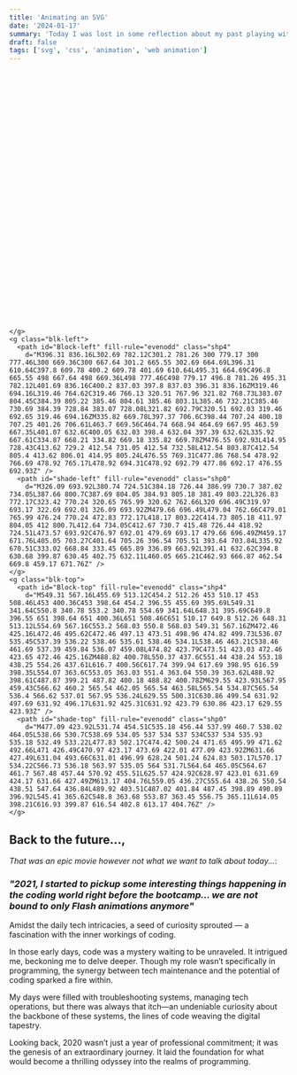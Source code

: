 ```yaml
---
title: 'Animating an SVG'
date: '2024-01-17'
summary: 'Today I was lost in some reflection about my past playing with SVG vector images right before deep diving in the coding world...'
draft: false
tags: ['svg', 'css', 'animation', 'web animation']
---
```

<svg version="1.2" baseProfile="tiny-ps" xmlns="http://www.w3.org/2000/svg" viewBox="0 0 1104 1269" width="450"
  height="450">
  <path
    d="M542.79 640.5C540.3 636.52 541.51 631.28 545.5 628.79C549.48 626.3 554.72 627.51 557.21 631.5C559.7 635.48 558.49 640.72 554.5 643.21C550.52 645.7 545.28 644.49 542.79 640.5Z"
    id="path" fill="none" stroke="#fff" stroke-miterlimit="10" stroke-width="0" stroke-dasharray="10 20.1" />
  <path
    d="M700.79 725.5C698.3 721.52 699.51 716.28 703.5 713.79C707.48 711.3 712.72 712.51 715.21 716.5C717.7 720.48 716.49 725.72 712.5 728.21C708.52 730.7 703.28 729.49 700.79 725.5Z"
    id="path1" fill="none" stroke="#fff" stroke-miterlimit="10" stroke-width="0" stroke-dasharray="10 20.1" />
  <path
    d="M544.79 456.5C542.3 452.52 543.51 447.28 547.5 444.79C551.48 442.3 556.72 443.51 559.21 447.5C561.7 451.48 560.49 456.72 556.5 459.21C552.52 461.7 547.28 460.49 544.79 456.5Z"
    id="path2" fill="none" stroke="#fff" stroke-miterlimit="10" stroke-width="0" stroke-dasharray="10 20.1" />
  <path
    d="M392.79 726.5C390.3 722.52 391.51 717.28 395.5 714.79C399.48 712.3 404.72 713.51 407.21 717.5C409.7 721.48 408.49 726.72 404.5 729.21C400.52 731.7 395.28 730.49 392.79 726.5Z"
    id="path3" fill="none" stroke="#fff" stroke-miterlimit="10" stroke-width="0" stroke-dasharray="10 20.1" />


  <path id="mini-white-hexagon" class="shp2"
    d="M550.99 847.02L368.02 741.39C366.9 740.75 366 739.18 366 737.89L366 526.62C366 525.33 366.9 523.76 368.02 523.12L550.99 417.48C552.1 416.84 553.91 416.84 555.03 417.48L737.99 523.12C739.11 523.76 740.02 525.33 740.02 526.62L740.02 737.89C740.02 739.18 739.11 740.75 737.99 741.39L555.03 847.02C553.91 847.67 552.1 847.67 550.99 847.02Z" />

  <g class="cubes">
    <g class="blk-right">
      <path id="Block-right" fill-rule="evenodd" class="shp4"
        d="M704.31 835.16L610.69 781.12C609.2 780.26 608 778.17 608 776.46L608 668.36C608 666.64 609.2 664.55 610.69 663.69L704.31 609.64C705.8 608.78 708.2 608.78 709.69 609.64L803.31 663.69C804.8 664.55 806 666.64 806 668.36L806 776.46C806 778.17 804.8 780.26 803.31 781.12L709.69 835.16C708.2 836.03 705.8 836.03 704.31 835.16ZM627.46 693.16L627.46 763.62C627.46 765.13 628.51 766.96 629.82 767.73L691.07 803.45C692.39 804.22 693.46 803.61 693.46 802.1L693.46 731.21C693.46 729.69 692.39 727.84 691.07 727.08L629.82 691.79C628.51 691.03 627.46 691.65 627.46 693.16ZM643.82 668.78L705.37 705.6C706.44 706.24 708.18 706.25 709.26 705.61L771.7 668.56C772.74 667.94 772.69 666.95 771.59 666.35L709.07 631.6C708.05 631.03 706.4 631.04 705.39 631.62L643.92 666.61C642.87 667.21 642.82 668.18 643.82 668.78ZM784.55 691.93L722.95 727.43C721.62 728.2 720.54 730.05 720.54 731.58L720.54 802.87C720.54 804.4 721.62 805.01 722.95 804.24L784.55 768.31C785.86 767.54 786.92 765.69 786.92 764.17L786.92 693.31C786.92 691.79 785.86 691.17 784.55 691.93Z" />
      <path id="shade-right" fill-rule="evenodd" class="shp0"
        d="M632.09 691.92L686.74 722.51C690.18 724.44 692.99 728.7 693.02 732.05L693.66 798.7C693.69 802.05 690.93 803.18 687.49 801.22L632.83 770.17C629.42 768.24 626.65 763.99 626.62 760.66L626 694.49C625.97 691.17 628.69 690.01 632.09 691.92ZM786.66 697.49L786.04 763.66C786.01 766.99 783.24 771.24 779.83 773.17L725.17 804.22C721.73 806.18 718.97 805.05 719 801.7L719.64 735.05C719.67 731.7 722.48 727.44 725.92 725.51L780.57 694.92C783.97 693.01 786.69 694.17 786.66 697.49ZM768.17 671.76L714.05 703.27C710.64 705.26 705.54 705.51 702.64 703.84L644.92 670.51C642.02 668.84 642.45 665.89 645.89 663.92L700.41 632.62C703.8 630.68 708.87 630.45 711.75 632.11L769.05 665.21C771.93 666.87 771.54 669.8 768.17 671.76Z" />

    </g>
    <g class="blk-left">
      <path id="Block-left" fill-rule="evenodd" class="shp4"
        d="M396.31 836.16L302.69 782.12C301.2 781.26 300 779.17 300 777.46L300 669.36C300 667.64 301.2 665.55 302.69 664.69L396.31 610.64C397.8 609.78 400.2 609.78 401.69 610.64L495.31 664.69C496.8 665.55 498 667.64 498 669.36L498 777.46C498 779.17 496.8 781.26 495.31 782.12L401.69 836.16C400.2 837.03 397.8 837.03 396.31 836.16ZM319.46 694.16L319.46 764.62C319.46 766.13 320.51 767.96 321.82 768.73L383.07 804.45C384.39 805.22 385.46 804.61 385.46 803.1L385.46 732.21C385.46 730.69 384.39 728.84 383.07 728.08L321.82 692.79C320.51 692.03 319.46 692.65 319.46 694.16ZM335.82 669.78L397.37 706.6C398.44 707.24 400.18 707.25 401.26 706.61L463.7 669.56C464.74 668.94 464.69 667.95 463.59 667.35L401.07 632.6C400.05 632.03 398.4 632.04 397.39 632.62L335.92 667.61C334.87 668.21 334.82 669.18 335.82 669.78ZM476.55 692.93L414.95 728.43C413.62 729.2 412.54 731.05 412.54 732.58L412.54 803.87C412.54 805.4 413.62 806.01 414.95 805.24L476.55 769.31C477.86 768.54 478.92 766.69 478.92 765.17L478.92 694.31C478.92 692.79 477.86 692.17 476.55 692.93Z" />
      <path id="shade-left" fill-rule="evenodd" class="shp0"
        d="M326.09 693.92L380.74 724.51C384.18 726.44 386.99 730.7 387.02 734.05L387.66 800.7C387.69 804.05 384.93 805.18 381.49 803.22L326.83 772.17C323.42 770.24 320.65 765.99 320.62 762.66L320 696.49C319.97 693.17 322.69 692.01 326.09 693.92ZM479.66 696.49L479.04 762.66C479.01 765.99 476.24 770.24 472.83 772.17L418.17 803.22C414.73 805.18 411.97 804.05 412 800.7L412.64 734.05C412.67 730.7 415.48 726.44 418.92 724.51L473.57 693.92C476.97 692.01 479.69 693.17 479.66 696.49ZM459.17 671.76L405.05 703.27C401.64 705.26 396.54 705.51 393.64 703.84L335.92 670.51C333.02 668.84 333.45 665.89 336.89 663.92L391.41 632.62C394.8 630.68 399.87 630.45 402.75 632.11L460.05 665.21C462.93 666.87 462.54 669.8 459.17 671.76Z" />
    </g>
    <g class="blk-top">
      <path id="Block-top" fill-rule="evenodd" class="shp4"
        d="M549.31 567.16L455.69 513.12C454.2 512.26 453 510.17 453 508.46L453 400.36C453 398.64 454.2 396.55 455.69 395.69L549.31 341.64C550.8 340.78 553.2 340.78 554.69 341.64L648.31 395.69C649.8 396.55 651 398.64 651 400.36L651 508.46C651 510.17 649.8 512.26 648.31 513.12L554.69 567.16C553.2 568.03 550.8 568.03 549.31 567.16ZM472.46 425.16L472.46 495.62C472.46 497.13 473.51 498.96 474.82 499.73L536.07 535.45C537.39 536.22 538.46 535.61 538.46 534.1L538.46 463.21C538.46 461.69 537.39 459.84 536.07 459.08L474.82 423.79C473.51 423.03 472.46 423.65 472.46 425.16ZM488.82 400.78L550.37 437.6C551.44 438.24 553.18 438.25 554.26 437.61L616.7 400.56C617.74 399.94 617.69 398.95 616.59 398.35L554.07 363.6C553.05 363.03 551.4 363.04 550.39 363.62L488.92 398.61C487.87 399.21 487.82 400.18 488.82 400.78ZM629.55 423.93L567.95 459.43C566.62 460.2 565.54 462.05 565.54 463.58L565.54 534.87C565.54 536.4 566.62 537.01 567.95 536.24L629.55 500.31C630.86 499.54 631.92 497.69 631.92 496.17L631.92 425.31C631.92 423.79 630.86 423.17 629.55 423.93Z" />
      <path id="shade-top" fill-rule="evenodd" class="shp0"
        d="M477.09 423.92L531.74 454.51C535.18 456.44 537.99 460.7 538.02 464.05L538.66 530.7C538.69 534.05 537 534 537 534C537 534 535.93 535.18 532.49 533.22L477.83 502.17C474.42 500.24 471.65 495.99 471.62 492.66L471 426.49C470.97 423.17 473.69 422.01 477.09 423.92ZM631.66 427.49L631.04 493.66C631.01 496.99 628.24 501.24 624.83 503.17L570.17 534.22C566.73 536.18 563.97 535.05 564 531.7L564.64 465.05C564.67 461.7 567.48 457.44 570.92 455.51L625.57 424.92C628.97 423.01 631.69 424.17 631.66 427.49ZM613.17 404.76L559.05 436.27C555.64 438.26 550.54 438.51 547.64 436.84L489.92 403.51C487.02 401.84 487.45 398.89 490.89 396.92L545.41 365.62C548.8 363.68 553.87 363.45 556.75 365.11L614.05 398.21C616.93 399.87 616.54 402.8 613.17 404.76Z" />
    </g>
  </g>
</svg>

## Back to the future...,

*That was an epic movie however not what we want to talk about today...*:

### *"2021, I started to pickup some interesting things happening in the coding world right before the bootcamp... we are not bound to only Flash animations anymore"*

Amidst the daily tech intricacies, a seed of curiosity sprouted — a fascination with the inner workings of coding.

In those early days, code was a mystery waiting to be unraveled. It intrigued me, beckoning me to delve deeper. Though my role wasn’t specifically in programming, the synergy between tech maintenance and the potential of coding sparked a fire within.

My days were filled with troubleshooting systems, managing tech operations, but there was always that itch—an undeniable curiosity about the backbone of these systems, the lines of code weaving the digital tapestry.

Looking back, 2020 wasn’t just a year of professional commitment; it was the genesis of an extraordinary journey. It laid the foundation for what would become a thrilling odyssey into the realms of programming.